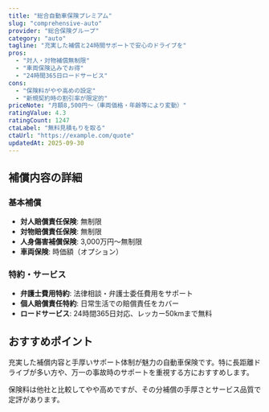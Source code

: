 ```yaml
---
title: "総合自動車保険プレミアム"
slug: "comprehensive-auto"
provider: "総合保険グループ"
category: "auto"
tagline: "充実した補償と24時間サポートで安心のドライブを"
pros: 
  - "対人・対物補償無制限"
  - "車両保険込みでお得"
  - "24時間365日ロードサービス"
cons:
  - "保険料がやや高めの設定"
  - "新規契約時の割引率が限定的"
priceNote: "月額8,500円〜（車両価格・年齢等により変動）"
ratingValue: 4.3
ratingCount: 1247
ctaLabel: "無料見積もりを取る"
ctaUrl: "https://example.com/quote"
updatedAt: 2025-09-30
---
```


## 補償内容の詳細

### 基本補償
- **対人賠償責任保険**: 無制限
- **対物賠償責任保険**: 無制限  
- **人身傷害補償保険**: 3,000万円〜無制限
- **車両保険**: 時価額（オプション）

### 特約・サービス
- **弁護士費用特約**: 法律相談・弁護士委任費用をサポート
- **個人賠償責任特約**: 日常生活での賠償責任をカバー
- **ロードサービス**: 24時間365日対応、レッカー50kmまで無料

## おすすめポイント

充実した補償内容と手厚いサポート体制が魅力の自動車保険です。特に長距離ドライブが多い方や、万一の事故時のサポートを重視する方におすすめします。

保険料は他社と比較してやや高めですが、その分補償の手厚さとサービス品質で定評があります。